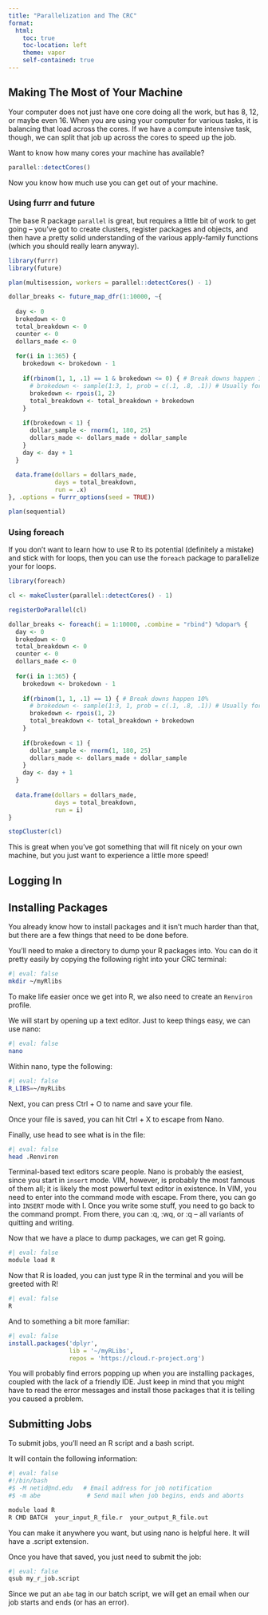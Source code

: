 ```yaml
---
title: "Parallelization and The CRC"
format:
  html:
    toc: true
    toc-location: left
    theme: vapor
    self-contained: true
---
```


## Making The Most of Your Machine

Your computer does not just have one core doing all the work, but has 8, 12, or maybe even 16. When you are using your computer for various tasks, it is balancing that load across the cores. If we have a compute intensive task, though, we can split that job up across the cores to speed up the job. 

Want to know how many cores your machine has available?

```r
parallel::detectCores()
```

Now you know how much use you can get out of your machine. 

### Using furrr and future

The base R package `parallel` is great, but requires a little bit of work to get going -- you've got to create clusters, register packages and objects, and then have a pretty solid understanding of the various apply-family functions (which you should really learn anyway). 

```r
library(furrr)
library(future)

plan(multisession, workers = parallel::detectCores() - 1)

dollar_breaks <- future_map_dfr(1:10000, ~{
  
  day <- 0
  brokedown <- 0
  total_breakdown <- 0
  counter <- 0
  dollars_made <- 0
  
  for(i in 1:365) {
    brokedown <- brokedown - 1
    
    if(rbinom(1, 1, .1) == 1 & brokedown <= 0) { # Break downs happen 10%
      # brokedown <- sample(1:3, 1, prob = c(.1, .8, .1)) # Usually for 2 days
      brokedown <- rpois(1, 2)
      total_breakdown <- total_breakdown + brokedown
    }
    
    if(brokedown < 1) {
      dollar_sample <- rnorm(1, 180, 25)
      dollars_made <- dollars_made + dollar_sample
    }  
    day <- day + 1
  }
  
  data.frame(dollars = dollars_made, 
             days = total_breakdown, 
             run = .x)
}, .options = furrr_options(seed = TRUE))

plan(sequential)
```

### Using foreach

If you don't want to learn how to use R to its potential (definitely a mistake) and stick with for loops, then you can use the `foreach` package to parallelize your for loops.

```r
library(foreach)

cl <- makeCluster(parallel::detectCores() - 1)

registerDoParallel(cl)

dollar_breaks <- foreach(i = 1:10000, .combine = "rbind") %dopar% {
  day <- 0
  brokedown <- 0
  total_breakdown <- 0
  counter <- 0
  dollars_made <- 0
  
  for(i in 1:365) {
    brokedown <- brokedown - 1
    
    if(rbinom(1, 1, .1) == 1) { # Break downs happen 10%
      # brokedown <- sample(1:3, 1, prob = c(.1, .8, .1)) # Usually for 2 days
      brokedown <- rpois(1, 2)
      total_breakdown <- total_breakdown + brokedown
    }
    
    if(brokedown < 1) {
      dollar_sample <- rnorm(1, 180, 25)
      dollars_made <- dollars_made + dollar_sample
    }  
    day <- day + 1
  }
  
  data.frame(dollars = dollars_made, 
             days = total_breakdown, 
             run = i)
}

stopCluster(cl)
```

This is great when you've got something that will fit nicely on your own machine, but you just want to experience a little more speed!

## Logging In

## Installing Packages

You already know how to install packages and it isn't much harder than that, but there are a few things that need to be done before. 

You'll need to make a directory to dump your R packages into. You can do it pretty easily by copying the following right into your CRC terminal:

```bash
#| eval: false
mkdir ~/myRlibs
```

To make life easier once we get into R, we also need to create an `Renviron` profile.

We will start by opening up a text editor. Just to keep things easy, we can use nano:

```bash
#| eval: false
nano
```

Within nano, type the following:

```bash
#| eval: false
R_LIBS=~/myRLibs
```

Next, you can press Ctrl + O to name and save your file. 

Once your file is saved, you can hit Ctrl + X to escape from Nano.

Finally, use head to see what is in the file:

```bash
#| eval: false
head .Renviron
```

::: {.callout-note}
Terminal-based text editors scare people. Nano is probably the easiest, since you start in `insert` mode. VIM, however, is probably the most famous of them all; it is likely the most powerful text editor in existence. In VIM, you need to enter into the command mode with escape. From there, you can go into `INSERT` mode with I. Once you write some stuff, you need to go back to the command prompt. From there, you can :q, :wq, or :q -- all variants of quitting and writing.
:::

Now that we have a place to dump packages, we can get R going.

```bash
#| eval: false
module load R
```

Now that R is loaded, you can just type R in the terminal and you will be greeted with R!

```bash
#| eval: false
R
```

And to something a bit more familiar:

```r
#| eval: false
install.packages('dplyr', 
                 lib = '~/myRLibs', 
                 repos = 'https://cloud.r-project.org')
```

You will probably find errors popping up when you are installing packages, coupled with the lack of a friendly IDE. Just keep in mind that you might have to read the error messages and install those packages that it is telling you caused a problem. 

## Submitting Jobs

To submit jobs, you'll need an R script and a bash script. 

It will contain the following information:

```bash
#| eval: false
#!/bin/bash 
#$ -M netid@nd.edu   # Email address for job notification
#$ -m abe             # Send mail when job begins, ends and aborts

module load R
R CMD BATCH  your_input_R_file.r  your_output_R_file.out
```

You can make it anywhere you want, but using nano is helpful here. It will have a .script extension. 

Once you have that saved, you just need to submit the job:

```bash
#| eval: false
qsub my_r_job.script
```

Since we put an `abe` tag in our batch script, we will get an email when our job starts and ends (or has an error).

